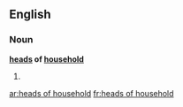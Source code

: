 ==English==

===Noun===
'''[[heads]] of [[household]]'''

# {{plural of|head of household}}

[[ar:heads of household]]
[[fr:heads of household]]